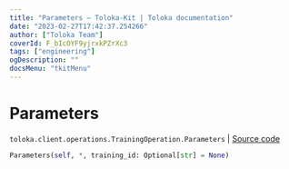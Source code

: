```yaml
---
title: "Parameters — Toloka-Kit | Toloka documentation"
date: "2023-02-27T17:42:37.254266"
author: ["Toloka Team"]
coverId: F_bIcOYF9yjrxkPZrXc3
tags: ["engineering"]
ogDescription: ""
docsMenu: "tkitMenu"
---
```


# Parameters
`toloka.client.operations.TrainingOperation.Parameters` | [Source code](https://github.com/Toloka/toloka-kit/blob/v1.1.4/src/client/operations.py#L199)

```python
Parameters(self, *, training_id: Optional[str] = None)
```